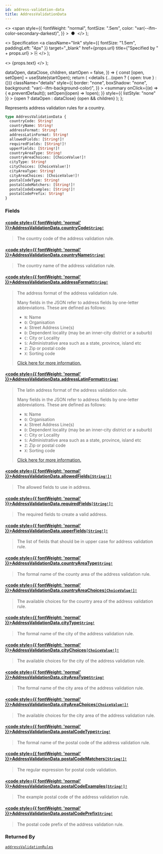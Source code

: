 ```yaml
---
id: address-validation-data
title: AddressValidationData
---
```


  <>
    <span
      style={{
        fontWeight: "normal",
        fontSize: ".5em",
        color: "var(--ifm-color-secondary-darkest)",
      }}
    >
      &nbsp;●&nbsp;
    </span>
  </>
);

  <>
    Specification
    <a
      className="link"
      style={{ fontSize: "1.5em", paddingLeft: "4px" }}
      target="\_blank"
      href={props.url}
      title={"Specified by " + props.url}
    >
      ⎘
    </a>
  </>
);

  <>
    <span className={props.class}>{props.text}</span>
  </>
);


  dataOpen,
  dataClose,
  children,
  startOpen = false,
}) => {
  const [open, setOpen] = useState(startOpen);
  return (
    <details
      {...(open ? { open: true } : {})}
      className="details"
      style={{
        border: "none",
        boxShadow: "none",
        background: "var(--ifm-background-color)",
      }}
    >
      <summary
        onClick={(e) => {
          e.preventDefault();
          setOpen((open) => !open);
        }}
        style={{ listStyle: "none" }}
      >
        {open ? dataOpen : dataClose}
      </summary>
      {open && children}
    </details>
  );
};

Represents address validation rules for a country.

```graphql
type AddressValidationData {
  countryCode: String!
  countryName: String!
  addressFormat: String!
  addressLatinFormat: String!
  allowedFields: [String!]!
  requiredFields: [String!]!
  upperFields: [String!]!
  countryAreaType: String!
  countryAreaChoices: [ChoiceValue!]!
  cityType: String!
  cityChoices: [ChoiceValue!]!
  cityAreaType: String!
  cityAreaChoices: [ChoiceValue!]!
  postalCodeType: String!
  postalCodeMatchers: [String!]!
  postalCodeExamples: [String!]!
  postalCodePrefix: String!
}
```

### Fields

#### [<code style={{ fontWeight: 'normal' }}>AddressValidationData.<b>countryCode</b></code>](#)<Bullet />[`String!`](../../../api-storefront/miscellaneous/scalars/string) <Badge class="badge badge--secondary" text="non-null"/> <Badge class="badge badge--secondary" text="scalar"/> <Badge class="badge badge--secondary" text="miscellaneous"/>

> The country code of the address validation rule.

#### [<code style={{ fontWeight: 'normal' }}>AddressValidationData.<b>countryName</b></code>](#)<Bullet />[`String!`](../../../api-storefront/miscellaneous/scalars/string) <Badge class="badge badge--secondary" text="non-null"/> <Badge class="badge badge--secondary" text="scalar"/> <Badge class="badge badge--secondary" text="miscellaneous"/>

> The country name of the address validation rule.

#### [<code style={{ fontWeight: 'normal' }}>AddressValidationData.<b>addressFormat</b></code>](#)<Bullet />[`String!`](../../../api-storefront/miscellaneous/scalars/string) <Badge class="badge badge--secondary" text="non-null"/> <Badge class="badge badge--secondary" text="scalar"/> <Badge class="badge badge--secondary" text="miscellaneous"/>

> The address format of the address validation rule.
>
> Many fields in the JSON refer to address fields by one-letter abbreviations. These are defined as follows:
>
> - `N`: Name
> - `O`: Organisation
> - `A`: Street Address Line(s)
> - `D`: Dependent locality (may be an inner-city district or a suburb)
> - `C`: City or Locality
> - `S`: Administrative area such as a state, province, island etc
> - `Z`: Zip or postal code
> - `X`: Sorting code
>
> [Click here for more information.](https://github.com/google/libaddressinput/wiki/AddressValidationMetadata)

#### [<code style={{ fontWeight: 'normal' }}>AddressValidationData.<b>addressLatinFormat</b></code>](#)<Bullet />[`String!`](../../../api-storefront/miscellaneous/scalars/string) <Badge class="badge badge--secondary" text="non-null"/> <Badge class="badge badge--secondary" text="scalar"/> <Badge class="badge badge--secondary" text="miscellaneous"/>

> The latin address format of the address validation rule.
>
> Many fields in the JSON refer to address fields by one-letter abbreviations. These are defined as follows:
>
> - `N`: Name
> - `O`: Organisation
> - `A`: Street Address Line(s)
> - `D`: Dependent locality (may be an inner-city district or a suburb)
> - `C`: City or Locality
> - `S`: Administrative area such as a state, province, island etc
> - `Z`: Zip or postal code
> - `X`: Sorting code
>
> [Click here for more information.](https://github.com/google/libaddressinput/wiki/AddressValidationMetadata)

#### [<code style={{ fontWeight: 'normal' }}>AddressValidationData.<b>allowedFields</b></code>](#)<Bullet />[`[String!]!`](../../../api-storefront/miscellaneous/scalars/string) <Badge class="badge badge--secondary" text="non-null"/> <Badge class="badge badge--secondary" text="scalar"/> <Badge class="badge badge--secondary" text="miscellaneous"/>

> The allowed fields to use in address.

#### [<code style={{ fontWeight: 'normal' }}>AddressValidationData.<b>requiredFields</b></code>](#)<Bullet />[`[String!]!`](../../../api-storefront/miscellaneous/scalars/string) <Badge class="badge badge--secondary" text="non-null"/> <Badge class="badge badge--secondary" text="scalar"/> <Badge class="badge badge--secondary" text="miscellaneous"/>

> The required fields to create a valid address.

#### [<code style={{ fontWeight: 'normal' }}>AddressValidationData.<b>upperFields</b></code>](#)<Bullet />[`[String!]!`](../../../api-storefront/miscellaneous/scalars/string) <Badge class="badge badge--secondary" text="non-null"/> <Badge class="badge badge--secondary" text="scalar"/> <Badge class="badge badge--secondary" text="miscellaneous"/>

> The list of fields that should be in upper case for address validation rule.

#### [<code style={{ fontWeight: 'normal' }}>AddressValidationData.<b>countryAreaType</b></code>](#)<Bullet />[`String!`](../../../api-storefront/miscellaneous/scalars/string) <Badge class="badge badge--secondary" text="non-null"/> <Badge class="badge badge--secondary" text="scalar"/> <Badge class="badge badge--secondary" text="miscellaneous"/>

> The formal name of the county area of the address validation rule.

#### [<code style={{ fontWeight: 'normal' }}>AddressValidationData.<b>countryAreaChoices</b></code>](#)<Bullet />[`[ChoiceValue!]!`](../../../api-storefront/miscellaneous/objects/choice-value) <Badge class="badge badge--secondary" text="non-null"/> <Badge class="badge badge--secondary" text="object"/> <Badge class="badge badge--secondary" text="miscellaneous"/>

> The available choices for the country area of the address validation rule.

#### [<code style={{ fontWeight: 'normal' }}>AddressValidationData.<b>cityType</b></code>](#)<Bullet />[`String!`](../../../api-storefront/miscellaneous/scalars/string) <Badge class="badge badge--secondary" text="non-null"/> <Badge class="badge badge--secondary" text="scalar"/> <Badge class="badge badge--secondary" text="miscellaneous"/>

> The formal name of the city of the address validation rule.

#### [<code style={{ fontWeight: 'normal' }}>AddressValidationData.<b>cityChoices</b></code>](#)<Bullet />[`[ChoiceValue!]!`](../../../api-storefront/miscellaneous/objects/choice-value) <Badge class="badge badge--secondary" text="non-null"/> <Badge class="badge badge--secondary" text="object"/> <Badge class="badge badge--secondary" text="miscellaneous"/>

> The available choices for the city of the address validation rule.

#### [<code style={{ fontWeight: 'normal' }}>AddressValidationData.<b>cityAreaType</b></code>](#)<Bullet />[`String!`](../../../api-storefront/miscellaneous/scalars/string) <Badge class="badge badge--secondary" text="non-null"/> <Badge class="badge badge--secondary" text="scalar"/> <Badge class="badge badge--secondary" text="miscellaneous"/>

> The formal name of the city area of the address validation rule.

#### [<code style={{ fontWeight: 'normal' }}>AddressValidationData.<b>cityAreaChoices</b></code>](#)<Bullet />[`[ChoiceValue!]!`](../../../api-storefront/miscellaneous/objects/choice-value) <Badge class="badge badge--secondary" text="non-null"/> <Badge class="badge badge--secondary" text="object"/> <Badge class="badge badge--secondary" text="miscellaneous"/>

> The available choices for the city area of the address validation rule.

#### [<code style={{ fontWeight: 'normal' }}>AddressValidationData.<b>postalCodeType</b></code>](#)<Bullet />[`String!`](../../../api-storefront/miscellaneous/scalars/string) <Badge class="badge badge--secondary" text="non-null"/> <Badge class="badge badge--secondary" text="scalar"/> <Badge class="badge badge--secondary" text="miscellaneous"/>

> The formal name of the postal code of the address validation rule.

#### [<code style={{ fontWeight: 'normal' }}>AddressValidationData.<b>postalCodeMatchers</b></code>](#)<Bullet />[`[String!]!`](../../../api-storefront/miscellaneous/scalars/string) <Badge class="badge badge--secondary" text="non-null"/> <Badge class="badge badge--secondary" text="scalar"/> <Badge class="badge badge--secondary" text="miscellaneous"/>

> The regular expression for postal code validation.

#### [<code style={{ fontWeight: 'normal' }}>AddressValidationData.<b>postalCodeExamples</b></code>](#)<Bullet />[`[String!]!`](../../../api-storefront/miscellaneous/scalars/string) <Badge class="badge badge--secondary" text="non-null"/> <Badge class="badge badge--secondary" text="scalar"/> <Badge class="badge badge--secondary" text="miscellaneous"/>

> The example postal code of the address validation rule.

#### [<code style={{ fontWeight: 'normal' }}>AddressValidationData.<b>postalCodePrefix</b></code>](#)<Bullet />[`String!`](../../../api-storefront/miscellaneous/scalars/string) <Badge class="badge badge--secondary" text="non-null"/> <Badge class="badge badge--secondary" text="scalar"/> <Badge class="badge badge--secondary" text="miscellaneous"/>

> The postal code prefix of the address validation rule.

### Returned By

[`addressValidationRules`](../../../api-storefront/users/queries/address-validation-rules) <Badge class="badge badge--secondary" text="query"/>

